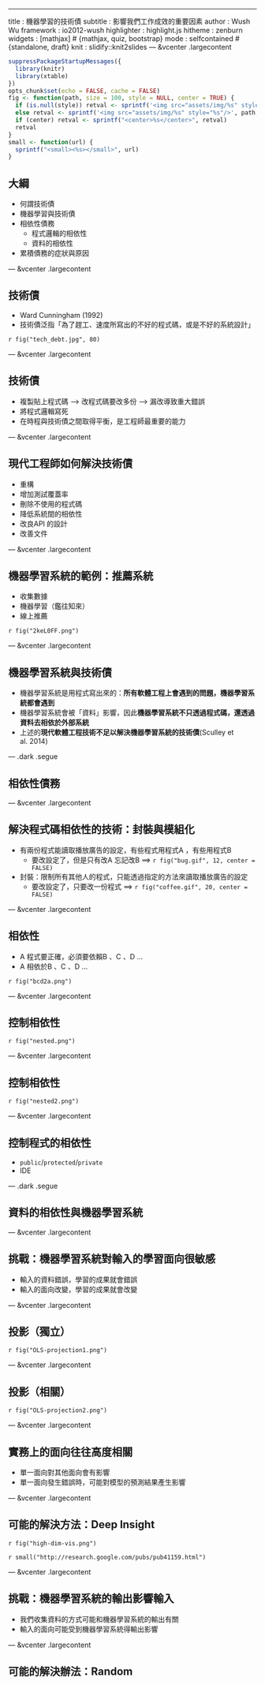 ---
title       : 機器學習的技術債
subtitle    : 影響我們工作成效的重要因素
author      : Wush Wu
framework   : io2012-wush
highlighter : highlight.js
hitheme     : zenburn
widgets     : [mathjax]            # {mathjax, quiz, bootstrap}
mode        : selfcontained # {standalone, draft}
knit        : slidify::knit2slides
--- &vcenter .largecontent

```r
suppressPackageStartupMessages({
  library(knitr)
  library(xtable)
})
opts_chunk$set(echo = FALSE, cache = FALSE)
fig <- function(path, size = 100, style = NULL, center = TRUE) {
  if (is.null(style)) retval <- sprintf('<img src="assets/img/%s" style="max-height: %d%%; max-width: %d%%;"/>', path, size, size)
  else retval <- sprintf('<img src="assets/img/%s" style="%s"/>', path, style)
  if (center) retval <- sprintf("<center>%s</center>", retval)
  retval
}
small <- function(url) {
  sprintf("<small><%s></small>", url)
}
```

## 大綱

- 何謂技術債
- 機器學習與技術債
- 相依性債務
    - 程式邏輯的相依性
    - 資料的相依性
- 累積債務的症狀與原因

--- &vcenter .largecontent

## 技術債

- Ward Cunningham (1992)
- 技術債泛指「為了趕工、速度所寫出的不好的程式碼，或是不好的系統設計」

`r fig("tech_debt.jpg", 80)`

--- &vcenter .largecontent

## 技術債

- 複製貼上程式碼 --> 改程式碼要改多份 --> 漏改導致重大錯誤
- 將程式邏輯寫死
- 在時程與技術債之間取得平衡，是工程師最重要的能力

--- &vcenter .largecontent

## 現代工程師如何解決技術債

- 重構
- 增加測試覆蓋率
- 刪除不使用的程式碼
- 降低系統間的相依性
- 改良API 的設計
- 改善文件

--- &vcenter .largecontent

## 機器學習系統的範例：推薦系統

- 收集數據
- 機器學習（鑑往知來）
- 線上推薦

`r fig("2keL0FF.png")`

--- &vcenter .largecontent

## 機器學習系統與技術債

- 機器學習系統是用程式寫出來的：**所有軟體工程上會遇到的問題，機器學習系統都會遇到**
- 機器學習系統會被「資料」影響，因此**機器學習系統不只透過程式碼，還透過資料去相依於外部系統**
- 上述的**現代軟體工程技術不足以解決機器學習系統的技術債**(Sculley et al. 2014)

--- .dark .segue

## 相依性債務

--- &vcenter .largecontent

## 解決程式碼相依性的技術：封裝與模組化

- 有兩份程式能讀取播放廣告的設定，有些程式用程式A ，有些用程式B
    - 要改設定了，但是只有改A 忘記改B ==> `r fig("bug.gif", 12, center = FALSE)`
- 封裝：限制所有其他人的程式，只能透過指定的方法來讀取播放廣告的設定
    - 要改設定了，只要改一份程式 ==> `r fig("coffee.gif", 20, center = FALSE)`

--- &vcenter .largecontent

## 相依性

- A 程式要正確，必須要依賴B 、C 、D ...
- A 相依於B 、C 、D ...

`r fig("bcd2a.png")`

--- &vcenter .largecontent

## 控制相依性

`r fig("nested.png")`

--- &vcenter .largecontent

## 控制相依性

`r fig("nested2.png")`

--- &vcenter .largecontent

## 控制程式的相依性

- `public`/`protected`/`private`
- IDE

--- .dark .segue

## 資料的相依性與機器學習系統

--- &vcenter .largecontent

## 挑戰：機器學習系統對輸入的學習面向很敏感

- 輸入的資料錯誤，學習的成果就會錯誤
- 輸入的面向改變，學習的成果就會改變

--- &vcenter .largecontent

## 投影（獨立）

`r fig("OLS-projection1.png")`

--- &vcenter .largecontent

## 投影（相關）

`r fig("OLS-projection2.png")`

--- &vcenter .largecontent

## 實務上的面向往往高度相關

- 單一面向對其他面向會有影響
- 單一面向發生錯誤時，可能對模型的預測結果產生影響

--- &vcenter .largecontent

## 可能的解決方法：Deep Insight

`r fig("high-dim-vis.png")`

`r small("http://research.google.com/pubs/pub41159.html")`

--- &vcenter .largecontent

## 挑戰：機器學習系統的輸出影響輸入

- 我們收集資料的方式可能和機器學習系統的輸出有關
- 輸入的面向可能受到機器學習系統得輸出影響

--- &vcenter .largecontent

## 可能的解決辦法：Random




